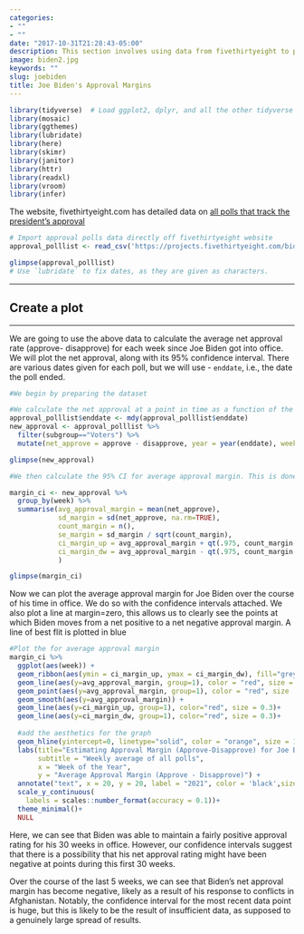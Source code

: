 ```yaml
---
categories:
- ""
- ""
date: "2017-10-31T21:28:43-05:00"
description: This section involves using data from fivethirtyeight to plot the Joe Biden's net approval rating over time, since his first day in office. 
image: biden2.jpg
keywords: ""
slug: joebiden
title: Joe Biden's Approval Margins
---
```


```r
library(tidyverse)  # Load ggplot2, dplyr, and all the other tidyverse packages
library(mosaic)
library(ggthemes)
library(lubridate)
library(here)
library(skimr)
library(janitor)
library(httr)
library(readxl)
library(vroom)
library(infer)
```




The website, fivethirtyeight.com has detailed data on [all polls that track the president's approval ](https://projects.fivethirtyeight.com/biden-approval-ratings)

```r
# Import approval polls data directly off fivethirtyeight website
approval_polllist <- read_csv('https://projects.fivethirtyeight.com/biden-approval-data/approval_polllist.csv') 

glimpse(approval_polllist)
# Use `lubridate` to fix dates, as they are given as characters.
```


***
## Create a plot
***

We are going to use the above data to calculate the average net approval rate (approve- disapprove) for each week since Joe Biden got into office. We will plot the net approval, along with its 95% confidence interval. There are various dates given for each poll, but we will use - `enddate`, i.e., the date the poll ended.


```r
#We begin by preparing the dataset

#We calculate the net approval at a point in time as a function of the approval and the disapproval
approval_polllist$enddate <- mdy(approval_polllist$enddate)
new_approval <- approval_polllist %>% 
  filter(subgroup=="Voters") %>% 
  mutate(net_approve = approve - disapprove, year = year(enddate), week = week(enddate))

glimpse(new_approval)

```


```r

#We then calculate the 95% CI for average approval margin. This is done using the standard error which is also calculated below. 

margin_ci <- new_approval %>% 
  group_by(week) %>% 
  summarise(avg_approval_margin = mean(net_approve),
            sd_margin = sd(net_approve, na.rm=TRUE),
            count_margin = n(),
            se_margin = sd_margin / sqrt(count_margin),
            ci_margin_up = avg_approval_margin + qt(.975, count_margin-1)*se_margin ,
            ci_margin_dw = avg_approval_margin - qt(.975, count_margin-1)*se_margin
            )

glimpse(margin_ci)
```

Now we can plot the average approval margin for Joe Biden over the course of his time in office. We do so with the confidence intervals attached. We also plot a line at margin=zero, this allows us to clearly see the points at which Biden moves from a net positive to a net negative approval margin. A line of best flit is plotted in blue 

```r
#Plot the for average approval margin
margin_ci %>% 
  ggplot(aes(week)) +
  geom_ribbon(aes(ymin = ci_margin_up, ymax = ci_margin_dw), fill="grey", alpha = 0.5)+
  geom_line(aes(y=avg_approval_margin, group=1), color = "red", size = 0.3) +
  geom_point(aes(y=avg_approval_margin, group=1), color = "red", size  = 0.3) +
  geom_smooth(aes(y=avg_approval_margin)) +
  geom_line(aes(y=ci_margin_up, group=1), color="red", size = 0.3)+
  geom_line(aes(y=ci_margin_dw, group=1), color="red", size = 0.3)+
  
  #add the aesthetics for the graph
  geom_hline(yintercept=0, linetype="solid", color = "orange", size = 1)+
  labs(title="Estimating Approval Margin (Approve-Disapprove) for Joe Biden",
       subtitle = "Weekly average of all polls",
       x = "Week of the Year", 
       y = "Average Approval Margin (Approve - Disapprove)") +
  annotate("text", x = 20, y = 20, label = "2021", color = 'black',size = 3)+
  scale_y_continuous(
    labels = scales::number_format(accuracy = 0.1))+
  theme_minimal()+
  NULL

```

Here, we can see that Biden was able to maintain a fairly positive approval rating for his 30 weeks in office. However, our confidence intervals suggest that there is a possibility that his net approval rating might have been negative at points during this first 30 weeks. 

Over the course of the last 5 weeks, we can see that Biden's net approval margin has become negative, likely as a result of his response to conflicts in Afghanistan. Notably, the confidence interval for the most recent data point is huge, but this is likely to be the result of insufficient data, as supposed to a genuinely large spread of results. 



